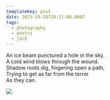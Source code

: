 ```yaml
---
templateKey: post
date: 2023-10-28T20:11:00.000Z
tags:
  - photography
  - poetry
  - jdch
---
```

An ice beam punctured a hole in the sky.<br/>
A cold wind blows through the wound.<br/>
Shadow roots dig, fingering open a path,<br/>
Trying to get as far from the terror<br/>
As they can.

![](../../assets/photos/20231028-IMG_7672.jpg)